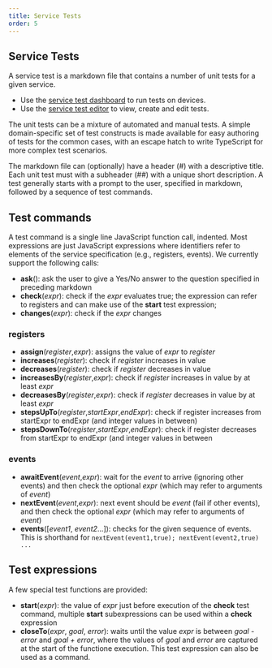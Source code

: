 ```yaml
---
title: Service Tests
order: 5
---
```


## Service Tests

A service test is a markdown file that contains a number of unit tests for a
given service. 

* Use the [service test dashboard](/tools/service-test/) to run tests on devices. 
* Use the [service test editor](/tools/service-test-editor/) to
view, create and edit tests.

The unit tests can be a mixture of automated and manual tests.
A simple domain-specific set of test constructs is made available for easy
authoring of tests for the common cases, with an escape hatch to write TypeScript
for more complex test scenarios.

The markdown file can (optionally) have a header (#) with a descriptive title. Each unit
test must with a subheader (##) with a unique short description. A test
generally starts with a prompt to the user, specified in markdown, followed by 
a sequence of test commands. 

## Test commands

A test command is a single line JavaScript function call, indented. Most expressions are just JavaScript expressions where identifiers 
refer to elements of the service specification (e.g., registers, events). We currently
support the following calls:

- **ask**(): ask the user to give a Yes/No answer to the question specified in preceding markdown
- **check**(*expr*): check if the *expr* evaluates true; the expression can refer to registers and can make use of the **start** test expression;
- **changes**(*expr*): check if the *expr* changes

### registers

- **assign**(*register*,*expr*): assigns the value of *expr* to *register*
- **increases**(*register*): check if *register* increases in value
- **decreases**(*register*): check if *register* decreases in value
- **increasesBy**(*register*,*expr*): check if *register* increases in value by at least *expr*
- **decreasesBy**(*register*,*expr*): check if *register* decreases in value by at least *expr*
- **stepsUpTo**(*register*,*startExpr*,*endExpr*): check if register increases from startExpr to endExpr (and integer values in between)
- **stepsDownTo**(*register*,*startExpr*,*endExpr*): check if register decreases from startExpr to endExpr (and integer values in between

### events

- **awaitEvent**(*event*,*expr*): wait for the *event* to arrive (ignoring other events) and then check the optional *expr* (which may refer to arguments of *event*)
- **nextEvent**(*event*,*expr*): next event should be *event* (fail if other events), and then check the optional *expr* (which may refer to arguments of *event*)
- **events**([*event1*, *event2*...]): checks for the given sequence of events. This is shorthand for `nextEvent(event1,true); nextEvent(event2,true) ...`

## Test expressions

A few  special test functions are provided:

- **start**(*expr*): the value of *expr* just before execution of the **check** test command, multiple **start** subexpressions can be used within a **check** expression
- **closeTo**(*expr*, *goal*, *error*): waits until the value *expr* is between *goal - error* and *goal + error*, 
where the values of *goal* and *error* are captured at the start of the functione execution. This test expression can also be used
as a command.



